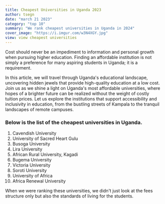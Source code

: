 ```yaml
---
title: Cheapest Universities in Uganda 2023
author: tsegn
date: "march 21 2023"
category: "top 10"
summary: "We rank cheapest universities in Uganda in 2024"
cover_image: "https://i.imgur.com/w3N4XGY.jpg"
view: view cheapest universities
---
```


Cost should never be an impediment to information and personal growth when pursuing higher education. Finding an affordable institution is not simply a preference for many aspiring students in Uganda; it is a requirement.

In this article, we will travel through Uganda's educational landscape, uncovering hidden jewels that provide high-quality education at a low cost. Join us as we shine a light on Uganda's most affordable universities, where hopes of a brighter future can be realized without the weight of costly tuition prices. Let us explore the institutions that support accessibility and inclusivity in education, from the bustling streets of Kampala to the tranquil landscapes of remote campuses.

<AdsComponent />

### Below is the list of the cheapest universities in Uganda.

1. Cavendish University
2. University of Sacred Heart Gulu
3. Busoga University
4. Lira University
5. African Rural University, Kagadi
6. Bugema University
7. Victoria University
8. Soroti University
9. University of Africa
10. Africa Renewal University

<AdsComponent />

When we were ranking these universities, we didn't just look at the fees structure only but also the standards of living for the students.
